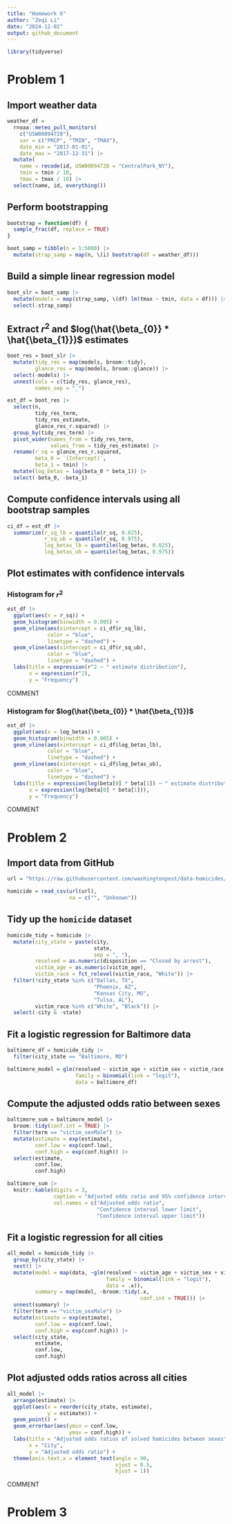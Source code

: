```yaml
---
title: "Homework 6"
author: "Zeqi Li"
date: "2024-12-02"
output: github_document
---
```


```r
library(tidyverse)
```

# Problem 1
## Import weather data
```r
weather_df = 
  rnoaa::meteo_pull_monitors(
    c("USW00094728"),
    var = c("PRCP", "TMIN", "TMAX"), 
    date_min = "2017-01-01",
    date_max = "2017-12-31") |> 
  mutate(
    name = recode(id, USW00094728 = "CentralPark_NY"),
    tmin = tmin / 10,
    tmax = tmax / 10) |> 
  select(name, id, everything())
```

## Perform bootstrapping
```r
bootstrap = function(df) {
  sample_frac(df, replace = TRUE) 
}

boot_samp = tibble(n = 1:5000) |> 
  mutate(strap_samp = map(n, \(i) bootstrap(df = weather_df)))
```

## Build a simple linear regression model
```r
boot_slr = boot_samp |> 
  mutate(models = map(strap_samp, \(df) lm(tmax ~ tmin, data = df))) |> 
  select(-strap_samp)
```

## Extract $r^2$ and $log(\hat{\beta_{0}} * \hat{\beta_{1}})$ estimates
```r
boot_res = boot_slr |> 
  mutate(tidy_res = map(models, broom::tidy),
         glance_res = map(models, broom::glance)) |> 
  select(-models) |> 
  unnest(cols = c(tidy_res, glance_res),
         names_sep = "_")

est_df = boot_res |> 
  select(n, 
         tidy_res_term,
         tidy_res_estimate,
         glance_res_r.squared) |> 
  group_by(tidy_res_term) |> 
  pivot_wider(names_from = tidy_res_term,
              values_from = tidy_res_estimate) |> 
  rename(r_sq = glance_res_r.squared,
         beta_0 = `(Intercept)`,
         beta_1 = tmin) |> 
  mutate(log_betas = log(beta_0 * beta_1)) |> 
  select(-beta_0, -beta_1)
```

## Compute confidence intervals using all bootstrap samples
```r
ci_df = est_df |> 
  summarize(r_sq_lb = quantile(r_sq, 0.025),
            r_sq_ub = quantile(r_sq, 0.975),
            log_betas_lb = quantile(log_betas, 0.025),
            log_betas_ub = quantile(log_betas, 0.975))
```

## Plot estimates with confidence intervals
### Histogram for $r^2$
```r
est_df |> 
  ggplot(aes(x = r_sq)) +
  geom_histogram(binwidth = 0.005) +
  geom_vline(aes(xintercept = ci_df$r_sq_lb), 
             color = "blue", 
             linetype = "dashed") +
  geom_vline(aes(xintercept = ci_df$r_sq_ub), 
             color = "blue", 
             linetype = "dashed") +
  labs(title = expression(r^2 ~ " estimate distribution"),
       x = expression(r^2),
       y = "Frequency")
```

COMMENT

### Histogram for $log(\hat{\beta_{0}} * \hat{\beta_{1}})$
```r
est_df |> 
  ggplot(aes(x = log_betas)) +
  geom_histogram(binwidth = 0.005) +
  geom_vline(aes(xintercept = ci_df$log_betas_lb), 
             color = "blue", 
             linetype = "dashed") +
  geom_vline(aes(xintercept = ci_df$log_betas_ub), 
             color = "blue", 
             linetype = "dashed") +
  labs(title = expression(log(beta[0] * beta[1]) ~ " estimate distribution"),
       x = expression(log(beta[0] * beta[1])),
       y = "Frequency")
```

COMMENT

# Problem 2
## Import data from GitHub
```r
url = "https://raw.githubusercontent.com/washingtonpost/data-homicides/master/homicide-data.csv"

homicide = read_csv(url(url),
                    na = c("", "Unknown"))
```

## Tidy up the `homicide` dataset
```r
homicide_tidy = homicide |> 
  mutate(city_state = paste(city, 
                            state, 
                            sep = ", "),
         resolved = as.numeric(disposition == "Closed by arrest"),
         victim_age = as.numeric(victim_age),
         victim_race = fct_relevel(victim_race, "White")) |> 
  filter(!city_state %in% c("Dallas, TX", 
                            "Phoenix, AZ", 
                            "Kansas City, MO", 
                            "Tulsa, AL"),
         victim_race %in% c("White", "Black")) |> 
  select(-city & -state)
```

## Fit a logistic regression for Baltimore data
```r
baltimore_df = homicide_tidy |> 
  filter(city_state == "Baltimore, MD")

baltimore_model = glm(resolved ~ victim_age + victim_sex + victim_race,
                      family = binomial(link = "logit"),
                      data = baltimore_df)
```

## Compute the adjusted odds ratio between sexes
``` r
baltimore_sum = baltimore_model |> 
  broom::tidy(conf.int = TRUE) |> 
  filter(term == "victim_sexMale") |> 
  mutate(estimate = exp(estimate),
         conf.low = exp(conf.low),
         conf.high = exp(conf.high)) |> 
  select(estimate, 
         conf.low,
         conf.high)

baltimore_sum |> 
  knitr::kable(digits = 3,
               caption = "Adjusted odds ratio and 95% confidence intervals for solving homicides between male and female victims in Baltimore, MD",
               col.names = c("Adjusted odds ratio",
                             "Confidence interval lower limit",
                             "Confidence interval upper limit"))
```


## Fit a logistic regression for all cities
```r
all_model = homicide_tidy |> 
  group_by(city_state) |> 
  nest() |> 
  mutate(model = map(data, ~glm(resolved ~ victim_age + victim_sex + victim_race, 
                                family = binomial(link = "logit"), 
                                data = .x)),
         summary = map(model, ~broom::tidy(.x, 
                                           conf.int = TRUE))) |> 
  unnest(summary) |> 
  filter(term == "victim_sexMale") |> 
  mutate(estimate = exp(estimate),
         conf.low = exp(conf.low),
         conf.high = exp(conf.high)) |> 
  select(city_state,
         estimate,
         conf.low,
         conf.high)
```

## Plot adjusted odds ratios across all cities
```r
all_model |> 
  arrange(estimate) |> 
  ggplot(aes(x = reorder(city_state, estimate),
             y = estimate)) +
  geom_point() +
  geom_errorbar(aes(ymin = conf.low,
                    ymax = conf.high)) +
  labs(title = "Adjusted odds ratios of solved homicides between sexes",
       x = "City",
       y = "Adjusted odds ratio") +
  theme(axis.text.x = element_text(angle = 90,
                                   vjust = 0.5,
                                   hjust = 1))
```

COMMENT

# Problem 3



